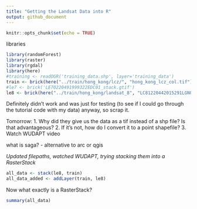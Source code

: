 ```yaml
---
title: "Getting the Landsat Data into R"
output: github_document
---
```


```r
knitr::opts_chunk$set(echo = TRUE)
```

libraries 

```r
library(randomForest)
library(raster)
library(rgdal)
library(here)
#training <- readOGR('training_data.shp', layer='training_data')
train <- brick(here("../train/hong_kong/lcz/", "hong_kong_lcz_col.tif"))
#le7 <- brick('LE70220491999322EDC01_stack.gtif')
le8 <- brick(here("../train/hong_kong/landsat_8", "LC81220442015291LGN00/LC81220442015291LGN00_B1.tif"))
```


Definitely didn't work and was just for testing (to see if I could go through the tutorial code with my data) anyway, so scrap it.

Tomorrow:
1. Why did they give us the data as a tif instead of a shp file? Is that advantageous?
2. If it's not, how do I convert it to a point shapefile?
3. Watch WUDAPT video

what is saga? - alternative to arc or qgis

*Updated filepaths, watched WUDAPT, trying stacking them into a RasterStack*

```r
all_data <- stack(le8, train)
all_data_added <- addLayer(train, le8)
```

Now what exactly is a RasterStack? 

```r
summary(all_data)
```
